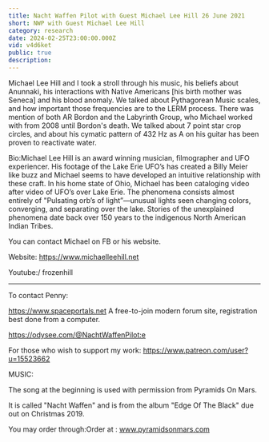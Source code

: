 ```yaml
---
title: Nacht Waffen Pilot with Guest Michael Lee Hill 26 June 2021
short: NWP with Guest Michael Lee Hill
category: research
date: 2024-02-25T23:00:00.000Z
vid: v4d6ket
public: true
description:
---
```

Michael Lee Hill and I took a stroll through his music, his beliefs about Anunnaki, his interactions with Native Americans [his birth mother was Seneca] and his blood anomaly. We talked about Pythagorean Music scales, and how important those frequencies are to the LERM process. There was mention of both AR Bordon and the Labyrinth Group, who Michael worked with from 2008 until Bordon's death. We talked about 7 point star crop circles, and about his cymatic pattern of 432 Hz as A on his guitar has been proven to reactivate water.

Bio:Michael Lee Hill is an award winning musician, filmographer and UFO experiencer. His footage of the Lake Erie UFO’s has created a Billy Meier like buzz and Michael seems to have developed an intuitive relationship with these craft. In his home state of Ohio, Michael has been cataloging video after video of UFO’s over Lake Erie. The phenomena consists almost entirely of "Pulsating orb’s of light”—unusual lights seen changing colors, converging, and separating over the lake. Stories of the unexplained phenomena date back over 150 years to the indigenous North American Indian Tribes.

You can contact Michael on FB or his website.

Website: https://www.michaelleehill.net

Youtube:/ frozenhill
***
To contact Penny:

https://www.spaceportals.net A free-to-join modern forum site, registration best done from a computer.

https://odysee.com/@NachtWaffenPilot:e

For those who wish to support my work: https://www.patreon.com/user?u=15523662

MUSIC:

The song at the beginning is used with permission from Pyramids On Mars.

It is called "Nacht Waffen" and is from the album "Edge Of The Black" due out on Christmas 2019.

You may order through:Order at : www.pyramidsonmars.com
